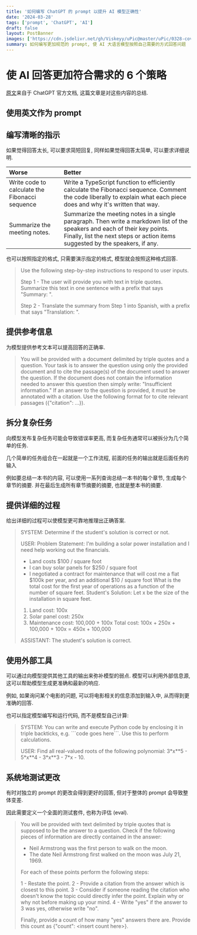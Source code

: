 ```yaml
---
title: '如何编写 ChatGPT 的 prompt 以提升 AI 模型正确性'
date: '2024-03-28'
tags: ['prompt', 'ChatGPT', 'AI']
draft: false
layout: PostBanner
images: ['https://cdn.jsdelivr.net/gh/Viskeyy/uPic@master/uPic/0328-coverImg_169_2024328105835.png']
summary: 如何编写更加规范的 prompt, 使 AI 大语言模型按照自己需要的方式回答问题
---
```


# 使 AI 回答更加符合需求的 6 个策略

[原文](https://platform.openai.com/docs/guides/prompt-engineering/six-strategies-for-getting-better-results)来自于 ChatGPT 官方文档, 这篇文章是对这些内容的总结.

## 使用英文作为 prompt

## 编写清晰的指示

如果觉得回答太长, 可以要求简短回复, 同样如果觉得回答太简单, 可以要求详细说明.

| Worse                                          | Better                                                                                                                                                                                                      |
| :--------------------------------------------- | :---------------------------------------------------------------------------------------------------------------------------------------------------------------------------------------------------------- |
| Write code to calculate the Fibonacci sequence | Write a TypeScript function to efficiently calculate the Fibonacci sequence. Comment the code liberally to explain what each piece does and why it's written that way.                                      |
| Summarize the meeting notes.                   | Summarize the meeting notes in a single paragraph. Then write a markdown list of the speakers and each of their key points. Finally, list the next steps or action items suggested by the speakers, if any. |

也可以按照指定的格式, 只需要演示指定的格式, 模型就会按照这种格式回答.

> Use the following step-by-step instructions to respond to user inputs.
>
> Step 1 - The user will provide you with text in triple quotes. Summarize this text in one sentence with a prefix that says "Summary: ".
>
> Step 2 - Translate the summary from Step 1 into Spanish, with a prefix that says "Translation: ".

## 提供参考信息

为模型提供参考文本可以提高回答的正确率.

> You will be provided with a document delimited by triple quotes and a question. Your task is to answer the question using only the provided document and to cite the passage(s) of the document used to answer the question. If the document does not contain the information needed to answer this question then simply write: "Insufficient information." If an answer to the question is provided, it must be annotated with a citation. Use the following format for to cite relevant passages (\{"citation": …}).

## 拆分复杂任务

向模型发布复杂任务可能会导致错误率更高, 而复杂任务通常可以被拆分为几个简单的任务.

几个简单的任务组合在一起就是一个工作流程, 前面的任务的输出就是后面任务的输入

例如要总结一本书的内容, 可以使用一系列查询总结一本书的每个章节, 生成每个章节的摘要. 并在最后生成所有章节摘要的摘要, 也就是整本书的摘要.

## 提供详细的过程

给出详细的过程可以使模型更可靠地推理出正确答案.

> SYSTEM:
> Determine if the student's solution is correct or not.
>
> USER:
> Problem Statement: I'm building a solar power installation and I need help working out the financials.
>
> - Land costs $100 / square foot
> - I can buy solar panels for $250 / square foot
> - I negotiated a contract for maintenance that will cost me a flat $100k per year, and an additional $10 / square foot
>   What is the total cost for the first year of operations as a function of the number of square feet.
>   Student's Solution: Let x be the size of the installation in square feet.
>
> 1.  Land cost: 100x
> 2.  Solar panel cost: 250x
> 3.  Maintenance cost: 100,000 + 100x
>     Total cost: 100x + 250x + 100,000 + 100x = 450x + 100,000
>
> ASSISTANT:
> The student's solution is correct.

## 使用外部工具

可以通过向模型提供其他工具的输出来弥补模型的弱点. 模型可以利用外部信息源, 这可以帮助模型生成更准确和最新的响应.

例如, 如果询问某个电影的问题, 可以将电影相关的信息添加到输入中, 从而得到更准确的回答.

也可以指定模型编写和运行代码, 而不是模型自己计算:

> SYSTEM:
> You can write and execute Python code by enclosing it in triple backticks, e.g. \```code goes here```. Use this to perform calculations.
>
> USER:
> Find all real-valued roots of the following polynomial: 3\*x\*\*5 - 5\*x\*\*4 - 3\*x\*\*3 - 7\*x - 10.

## 系统地测试更改

有时对独立的 prompt 的更改会得到更好的回答, 但对于整体的 prompt 会导致整体变差.

因此需要定义一个全面的测试套件, 也称为评估 (eval).

> You will be provided with text delimited by triple quotes that is supposed to be the answer to a question. Check if the following pieces of information are directly contained in the answer:
>
> - Neil Armstrong was the first person to walk on the moon.
> - The date Neil Armstrong first walked on the moon was July 21, 1969.
>
> For each of these points perform the following steps:
>
> 1 - Restate the point.
> 2 - Provide a citation from the answer which is closest to this point.
> 3 - Consider if someone reading the citation who doesn't know the topic could directly infer the point. Explain why or why not before making up your mind.
> 4 - Write "yes" if the answer to 3 was yes, otherwise write "no".
>
> Finally, provide a count of how many "yes" answers there are. Provide this count as \{"count": \<insert count here>}.
